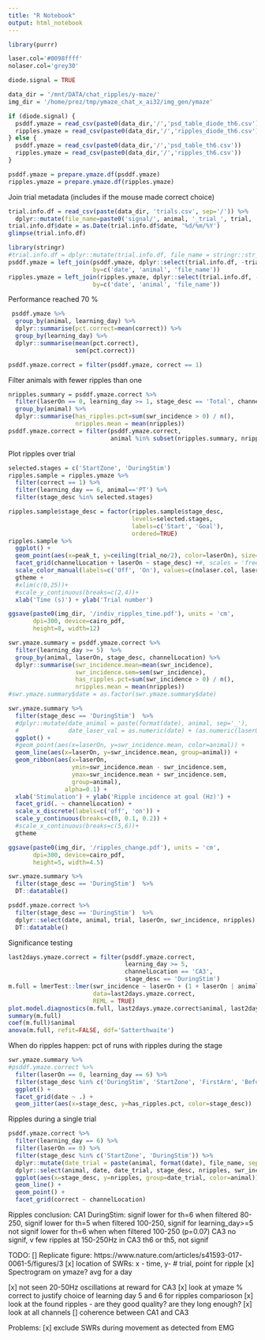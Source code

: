 ```yaml
---
title: "R Notebook"
output: html_notebook
---
```

```r
library(purrr)

laser.col='#0098ffff'
nolaser.col='grey30'
```


```r
diode.signal = TRUE

data_dir = '/mnt/DATA/chat_ripples/y-maze/'
img_dir = '/home/prez/tmp/ymaze_chat_x_ai32/img_gen/ymaze'

if (diode.signal) {
  psddf.ymaze = read_csv(paste0(data_dir,'/','psd_table_diode_th6.csv'))
  ripples.ymaze = read_csv(paste0(data_dir,'/','ripples_diode_th6.csv'))
} else {
  psddf.ymaze = read_csv(paste0(data_dir,'/','psd_table_th6.csv'))
  ripples.ymaze = read_csv(paste0(data_dir,'/','ripples_th6.csv'))
}

psddf.ymaze = prepare.ymaze.df(psddf.ymaze)
ripples.ymaze = prepare.ymaze.df(ripples.ymaze)


```


Join trial metadata (includes if the mouse made correct choice)
```r
trial.info.df = read_csv(paste(data_dir, 'trials.csv', sep='/')) %>%
  dplyr::mutate(file_name=paste0('signal/', animal, '_trial_', trial, '_g0'))
trial.info.df$date = as.Date(trial.info.df$date, '%d/%m/%Y')
glimpse(trial.info.df)
```

```r
library(stringr)
#trial.info.df = dplyr::mutate(trial.info.df, file_name = stringr::str_replace(file_name, '_trial_', '_after_'))
psddf.ymaze = left_join(psddf.ymaze, dplyr::select(trial.info.df, -trial, -state, -laserOn), 
                        by=c('date', 'animal', 'file_name'))
ripples.ymaze = left_join(ripples.ymaze, dplyr::select(trial.info.df, -trial, -state, -laserOn), 
                        by=c('date', 'animal', 'file_name'))
```

Performance reached 70 % 
```r
 psddf.ymaze %>%
  group_by(animal, learning_day) %>%
  dplyr::summarise(pct.correct=mean(correct)) %>% 
  group_by(learning_day) %>%
  dplyr::summarise(mean(pct.correct),
                   sem(pct.correct))
```

```r
psddf.ymaze.correct = filter(psddf.ymaze, correct == 1)
```

Filter animals with fewer ripples than one
```r
nripples.summary = psddf.ymaze.correct %>%
  filter(laserOn == 0, learning_day >= 1, stage_desc == 'Total', channelLocation == 'CA1') %>%
  group_by(animal) %>%
  dplyr::summarise(has_ripples.pct=sum(swr_incidence > 0) / n(),
                   nripples.mean = mean(nripples)) 
psddf.ymaze.correct = filter(psddf.ymaze.correct, 
                             animal %in% subset(nripples.summary, nripples.mean >= 1)$animal)
```

Plot ripples over trial
```r
selected.stages = c('StartZone', 'DuringStim')
ripples.sample = ripples.ymaze %>% 
  filter(correct == 1) %>% 
  filter(learning_day == 6, animal=='PT') %>%
  filter(stage_desc %in% selected.stages)

ripples.sample$stage_desc = factor(ripples.sample$stage_desc, 
                                   levels=selected.stages, 
                                   labels=c('Start', 'Goal'),
                                   ordered=TRUE)
ripples.sample %>%
  ggplot() +
  geom_point(aes(x=peak_t, y=ceiling(trial_no/2), color=laserOn), size=1) +
  facet_grid(channelLocation + laserOn ~ stage_desc) +#, scales = 'free_x') +
  scale_color_manual(labels=c('Off', 'On'), values=c(nolaser.col, laser.col)) +
  gtheme +
  #xlim(c(0,25))+
  #scale_y_continuous(breaks=c(2,4))+
  xlab('Time (s)') + ylab('Trial number')

ggsave(paste0(img_dir, '/indiv_ripples_time.pdf'), units = 'cm',
       dpi=300, device=cairo_pdf,
       height=8, width=12)
```


```r
swr.ymaze.summary = psddf.ymaze.correct %>%
  filter(learning_day >= 5)  %>%
  group_by(animal, laserOn, stage_desc, channelLocation) %>% 
  dplyr::summarise(swr_incidence.mean=mean(swr_incidence),
                   swr_incidence.sem=sem(swr_incidence),
                   has_ripples.pct=sum(swr_incidence > 0) / n(),
                   nripples.mean = mean(nripples)) 
#swr.ymaze.summary$date = as.factor(swr.ymaze.summary$date)
```

```r
swr.ymaze.summary %>%
  filter(stage_desc == 'DuringStim')  %>%
  #dplyr::mutate(date_animal = paste(format(date), animal, sep='_'),
  #              date_laser_val = as.numeric(date) + (as.numeric(laserOn) - 1) * 0.5 - 0.25) %>% 
  ggplot() +
  #geom_point(aes(x=laserOn, y=swr_incidence.mean, color=animal)) +
  geom_line(aes(x=laserOn, y=swr_incidence.mean, group=animal)) +
  geom_ribbon(aes(x=laserOn, 
                  ymin=swr_incidence.mean - swr_incidence.sem, 
                  ymax=swr_incidence.mean + swr_incidence.sem,
                  group=animal), 
                alpha=0.1) +
  xlab('Stimulation') + ylab('Ripple incidence at goal (Hz)') +
  facet_grid(. ~ channelLocation) +
  scale_x_discrete(labels=c('off', 'on')) +
  scale_y_continuous(breaks=c(0, 0.1, 0.2)) +
  #scale_x_continuous(breaks=c(5,6))+
  gtheme

ggsave(paste0(img_dir, '/ripples_change.pdf'), units = 'cm',
       dpi=300, device=cairo_pdf,
       height=5, width=4.5)
```

```r
swr.ymaze.summary %>% 
  filter(stage_desc == 'DuringStim')  %>%
  DT::datatable()

psddf.ymaze.correct %>%
  filter(stage_desc == 'DuringStim')  %>%
  dplyr::select(date, animal, trial, laserOn, swr_incidence, nripples) %>%
  DT::datatable()
```
Significance testing
```r
last2days.ymaze.correct = filter(psddf.ymaze.correct, 
                                 learning_day >= 5,
                                 channelLocation == 'CA3',
                                 stage_desc == 'DuringStim')
m.full = lmerTest::lmer(swr_incidence ~ laserOn + (1 + laserOn | animal), 
                        data=last2days.ymaze.correct, 
                        REML = TRUE) 
plot.model.diagnostics(m.full, last2days.ymaze.correct$animal, last2days.ymaze.correct$laserOn) 
summary(m.full)
coef(m.full)$animal
anova(m.full, refit=FALSE, ddf='Satterthwaite')
```



When do ripples happen: pct of runs with ripples during the stage
```r
swr.ymaze.summary %>% 
#psddf.ymaze.correct %>%
  filter(laserOn == 0, learning_day == 6) %>%
  filter(stage_desc %in% c('DuringStim', 'StartZone', 'FirstArm', 'BeforeGoalZone')) %>%
  ggplot() +
  facet_grid(date ~ .) +
  geom_jitter(aes(x=stage_desc, y=has_ripples.pct, color=stage_desc))

```

Ripples during a single trial
```r
psddf.ymaze.correct %>% 
  filter(learning_day == 6) %>%
  filter(laserOn == 0) %>%
  filter(stage_desc %in% c('StartZone', 'DuringStim')) %>% 
  dplyr::mutate(date_trial = paste(animal, format(date), file_name, sep='_')) %>%
  dplyr::select(animal, date, date_trial, stage_desc, nripples, swr_incidence, correct, channelLocation) %>%  
  ggplot(aes(x=stage_desc, y=nripples, group=date_trial, color=animal)) +
  geom_line() +
  geom_point() +
  facet_grid(correct ~ channelLocation)
```

Ripples conclusion:
CA1 DuringStim:
  signif lower for th=6 when filtered 80-250, 
  signif lower for th=5 when filtered 100-250, signif for learning_day>=5
  not signif lower for th=6 when when filtered 100-250 (p=0.07)
CA3 no signif, 
  v few ripples at 150-250Hz in CA3 th6 or th5, not signif


TODO: 
[] Replicate figure: https://www.nature.com/articles/s41593-017-0061-5/figures/3
   [x] location of SWRs: x - time, y- # trial, point for ripple
   [x] Spectrogram on ymaze? avg for a day
   
[x] not seen 20-50Hz oscillations at reward for CA3
[x] look at ymaze % correct to justify choice of learning day 5 and 6 for ripples comparioson
[x] look at the found ripples - are they good quality? are they long enough?
[x] look at all channels
[] coherence between CA1 and CA3

Problems:
[x] exclude SWRs during movement as detected from EMG

